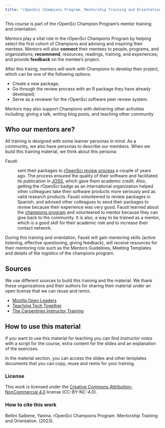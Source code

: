 ```yaml
---
title: "rOpenSci Champions Program. Mentorship Training and Orientation"
---
```


This course is part of the rOpenSci Champion Program's mentor training and orientation. 

Mentors play a vital role in the rOpenSci Champions Program by helping select the first cohort of Champions and advising and inspiring their mentees. Mentors will also __connect__ their mentees to people, programs, and organizations; __recommend__, resources, readings, training, and experiences; and provide __feedback__ on the mentee’s project.

After this trainig, mentors will work with Champions to develop their project, which can be one of the following options:

* Create a new package;
* Go through the review process with an R package they have already developed;
* Serve as a reviewer for the rOpenSci software peer review system.

Mentors may also support Champions with delivering other activities including: giving a talk, writing blog posts, and teaching other community 

## Who our mentors are?

All training is designed with some learner personas in mind. As a community, we also have personas to describe our members.  When we build this training material, we think about this persona:

Fausti

:   sent their packages to [rOpenSci review process](https://ropensci.org/software-review/) a couple of years ago. The process ensured the quality of their software and facilitated its publication in [JOSS](https://joss.theoj.org/), which gave them academic credit. Also, getting the rOpenSci badge as an international organization helped other colleagues take their software products more seriously and as valid research products.
Fausti volunteered to review packages in Spanish, and advised other colleagues to send their packages to review because their experience was very good.
Fausti learned about the [champions program](https://ropensci.org/champions/) and volunteered to mentor because they can give back to the community. It is also, a way to be trained as a mentor, which is a good skill for their academic role and to increase their contact network.


During this training and orientation, Fausti will gain mentoring skills (active listening, effective questioning, giving feedback), will receive resources for their mentoring role such as the Mentors Guidelines, Meeting Templates and details of the logistics of the champions program.


## Sources

We use different sources to build this training and the material. We thank these organizations and their authors for sharing their material under an open license that we can reuse and remix.

* [Mozilla Open Leaders](https://foundation.mozilla.org/en/initiatives/mozilla-open-leaders/) 
* [Teaching Tech Together](https://teachtogether.tech/en/index.html) 
* [The Carpentries Instructor Training](https://carpentries.github.io/instructor-training/) 

## How to use this material

If you want to use this material for teaching you can find _Instructor notes_ with a script for the course, extra content for the slides and an explanation of the exercises.

In the material section, you can access the slides and other templates documents that you can copy, reuse and remix for your training. 

### License

This work is licensed under the [Creative Commons Attribution-NonCommercial 4.0](https://creativecommons.org/licenses/by-nc/4.0/) license (CC-BY-NC-4.0).

### How to cite this work

Bellini Saibene, Yanina. rOpenSci Champions Program. Mentorship Training and Orientation. (2023).
